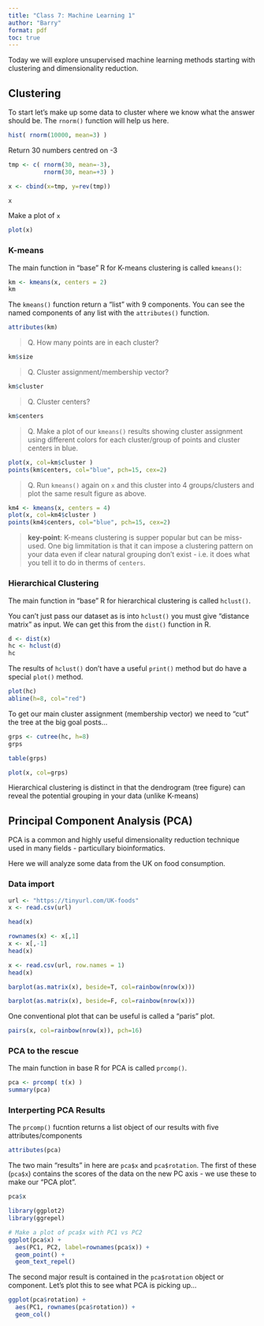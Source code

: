 ```yaml
---
title: "Class 7: Machine Learning 1"
author: "Barry"
format: pdf
toc: true
---
```


Today we will explore unsupervised machine learning methods starting with clustering and dimensionality reduction.

## Clustering

To start let's make up some data to cluster where we know what the answer should be. The `rnorm()` function will help us here.

```r
hist( rnorm(10000, mean=3) )
```

Return 30 numbers centred on -3 

```r
tmp <- c( rnorm(30, mean=-3),
          rnorm(30, mean=+3) )

x <- cbind(x=tmp, y=rev(tmp))

x
```

Make a plot of `x`

```r
plot(x)
```

### K-means

The main function in "base" R for K-means clustering is called `kmeans()`:

```r
km <- kmeans(x, centers = 2)
km
```
The `kmeans()` function return a "list" with 9 components. You can see the named components of any list with the `attributes()` function.

```r
attributes(km)
```

> Q. How many points are in each cluster? 

```r
km$size
```
> Q. Cluster assignment/membership vector?

```r
km$cluster
```

> Q. Cluster centers?

```r
km$centers
```

> Q. Make a plot of our `kmeans()` results showing cluster assignment using different colors for each cluster/group of points and cluster centers in blue.

```r
plot(x, col=km$cluster )
points(km$centers, col="blue", pch=15, cex=2)
```

> Q. Run `kmeans()` again on `x` and this cluster into 4 groups/clusters and plot the same result figure as above.

```r
km4 <- kmeans(x, centers = 4)
plot(x, col=km4$cluster )
points(km4$centers, col="blue", pch=15, cex=2)

```

> **key-point**: K-means clustering is supper popular but can be miss-used. One big limmitation is that it can impose a clustering pattern on your data even if clear natural grouping don't exist - i.e. it does what you tell it to do in therms of `centers`.


### Hierarchical Clustering

The main function in "base" R for hierarchical clustering is called `hclust()`.

You can't just pass our dataset as is into `hclust()` you must give "distance matrix" as input. We can get this from the `dist()` function in R.

```r
d <- dist(x)
hc <- hclust(d)
hc
```

The results of `hclust()` don't have a useful `print()` method but do have a special `plot()` method.


```r
plot(hc)
abline(h=8, col="red")
```

To get our main cluster assignment (membership vector) we need to "cut" the tree at the big goal posts...


```r
grps <- cutree(hc, h=8)
grps
```

```r
table(grps)
```

```r
plot(x, col=grps)
```

Hierarchical clustering is distinct in that the dendrogram (tree figure) can reveal the potential grouping in your data (unlike K-means)


## Principal Component Analysis (PCA)

PCA is a common and highly useful dimensionality reduction technique used in many fields - particullary bioinformatics.

Here we will analyze some data from the UK on food consumption.

### Data import

```r
url <- "https://tinyurl.com/UK-foods"
x <- read.csv(url)

head(x)
```

```r
rownames(x) <- x[,1]
x <- x[,-1]
head(x)
```

```r
x <- read.csv(url, row.names = 1)
head(x)
```

```r
barplot(as.matrix(x), beside=T, col=rainbow(nrow(x)))
```

```r
barplot(as.matrix(x), beside=F, col=rainbow(nrow(x)))
```

One conventional plot that can be useful is called a "paris" plot.

```r
pairs(x, col=rainbow(nrow(x)), pch=16)
```

### PCA to the rescue

The main function in base R for PCA is called `prcomp()`.

```r
pca <- prcomp( t(x) )
summary(pca)
```
### Interperting PCA Results 

The `prcomp()` fucntion returns a list object of our results with five attributes/components 

```r
attributes(pca)
```

The two main "results" in here are `pca$x` and `pca$rotation`. The first of these (`pca$x`) contains the scores of the data on the new PC axis - we use these to make our "PCA plot".

```r
pca$x
```
```r
library(ggplot2)
library(ggrepel)

# Make a plot of pca$x with PC1 vs PC2
ggplot(pca$x) +
  aes(PC1, PC2, label=rownames(pca$x)) +
  geom_point() +
  geom_text_repel()
```

The second major result is contained in the `pca$rotation` object or component. Let's plot this to see what PCA is picking up...

```r
ggplot(pca$rotation) +
  aes(PC1, rownames(pca$rotation)) +
  geom_col()
```




